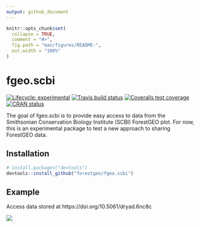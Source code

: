 ```yaml
---
output: github_document
---
```


<!-- README.md is generated from README.Rmd. Please edit that file -->

```r
knitr::opts_chunk$set(
  collapse = TRUE,
  comment = "#>",
  fig.path = "man/figures/README-",
  out.width = "100%"
)
```
# fgeo.scbi

<!-- badges: start -->
[![Lifecycle: experimental](https://img.shields.io/badge/lifecycle-experimental-orange.svg)](https://www.tidyverse.org/lifecycle/#experimental)
[![Travis build status](https://travis-ci.org/forestgeo/fgeo.scbi.svg?branch=master)](https://travis-ci.org/forestgeo/fgeo.scbi)
[![Coveralls test coverage](https://coveralls.io/repos/github/forestgeo/fgeo.scbi/badge.svg)](https://coveralls.io/r/forestgeo/fgeo.scbi?branch=master)
[![CRAN status](https://www.r-pkg.org/badges/version/fgeo.scbi)](https://cran.r-project.org/package=fgeo.scbi)
<!-- badges: end -->

The goal of fgeo.scbi is to provide easy access to data from the Smithsonian Conservation Biology Institute (SCBI) ForestGEO plot. For now, this is an experimental package to test a new approach to sharing ForestGEO data.

## Installation

```r
# install.packages("devtools")
devtools::install_github("forestgeo/fgeo.scbi")
```

## Example

Access data stored at https://doi.org/10.5061/dryad.6nc8c

![](https://i.imgur.com/cwQzCeY.gif)
